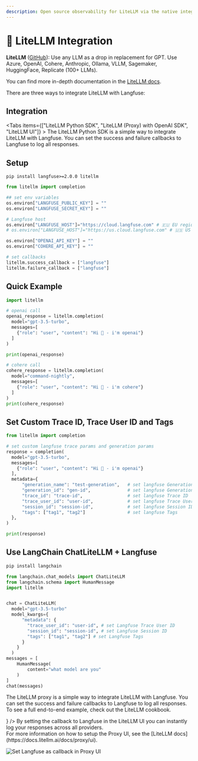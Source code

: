 ```yaml
---
description: Open source observability for LiteLLM via the native integration. Automatically capture detailed traces and metrics for every request.
---
```


# 🚅 LiteLLM Integration

**LiteLLM** ([GitHub](https://github.com/BerriAI/litellm)): Use any LLM as a drop in replacement for GPT. Use Azure, OpenAI, Cohere, Anthropic, Ollama, VLLM, Sagemaker, HuggingFace, Replicate (100+ LLMs).

You can find more in-depth documentation in the [LiteLLM docs](https://litellm.vercel.app/docs/observability/langfuse_integration).

There are three ways to integrate LiteLLM with Langfuse:

## Integration

<Tabs items={["LiteLLM Python SDK", "LiteLLM (Proxy) with OpenAI SDK", "LiteLLM UI"]} >
<Tab>
The LiteLLM Python SDK is a simple way to integrate LiteLLM with Langfuse. You can set the success and failure callbacks to Langfuse to log all responses.

## Setup

```
pip install langfuse>=2.0.0 litellm
```

```python filename="main.py"
from litellm import completion

## set env variables
os.environ["LANGFUSE_PUBLIC_KEY"] = ""
os.environ["LANGFUSE_SECRET_KEY"] = ""

# Langfuse host
os.environ["LANGFUSE_HOST"]="https://cloud.langfuse.com" # 🇪🇺 EU region
# os.environ["LANGFUSE_HOST"]="https://us.cloud.langfuse.com" # 🇺🇸 US region

os.environ["OPENAI_API_KEY"] = ""
os.environ["COHERE_API_KEY"] = ""

# set callbacks
litellm.success_callback = ["langfuse"]
litellm.failure_callback = ["langfuse"] 

```

## Quick Example

```python filename="main.py"
import litellm

# openai call
openai_response = litellm.completion(
  model="gpt-3.5-turbo",
  messages=[
    {"role": "user", "content": "Hi 👋 - i'm openai"}
  ]
)

print(openai_response)

# cohere call
cohere_response = litellm.completion(
  model="command-nightly",
  messages=[
    {"role": "user", "content": "Hi 👋 - i'm cohere"}
  ]
)
print(cohere_response)

```

## Set Custom Trace ID, Trace User ID and Tags

```python filename="main.py"
from litellm import completion

# set custom langfuse trace params and generation params
response = completion(
  model="gpt-3.5-turbo",
  messages=[
    {"role": "user", "content": "Hi 👋 - i'm openai"}
  ],
  metadata={
      "generation_name": "test-generation",   # set langfuse Generation Name
      "generation_id": "gen-id",              # set langfuse Generation ID 
      "trace_id": "trace-id",                 # set langfuse Trace ID
      "trace_user_id": "user-id",             # set langfuse Trace User ID
      "session_id": "session-id",             # set langfuse Session ID
      "tags": ["tag1", "tag2"]                # set langfuse Tags
  },
)

print(response)

```

## Use LangChain ChatLiteLLM + Langfuse

```sh
pip install langchain
```

```python filename="main.py"
from langchain.chat_models import ChatLiteLLM
from langchain.schema import HumanMessage
import litellm


chat = ChatLiteLLM(
  model="gpt-3.5-turbo"
  model_kwargs={
      "metadata": {
        "trace_user_id": "user-id", # set Langfuse Trace User ID
        "session_id": "session-id", # set Langfuse Session ID
        "tags": ["tag1", "tag2"] # set Langfuse Tags
      }
    }
  )
messages = [
    HumanMessage(
        content="what model are you"
    )
]
chat(messages)

```

</Tab>
<Tab>

The LiteLLM proxy is a simple way to integrate LiteLLM with Langfuse. You can set the success and failure callbacks to Langfuse to log all responses.
<br />
To see a full end-to-end example, check out the LiteLLM cookbook.

<Cards num={2}>
<Card
    title="Example LiteLLM (Proxy)"
    href="/cookbook/LiteLLM"
    icon={<FileCode />}
  />
</Cards>
</Tab>
<Tab>
By setting the callback to Langfuse in the LiteLLM UI you can instantly log your responses across all providers. <br />
For more information on how to setup the Proxy UI, see the [LiteLLM docs](https://docs.litellm.ai/docs/proxy/ui). 

![Set Langfuse as callback in Proxy UI](https://langfuse.com/images/docs/litellm-ui.png)
</Tab>
</Tabs>